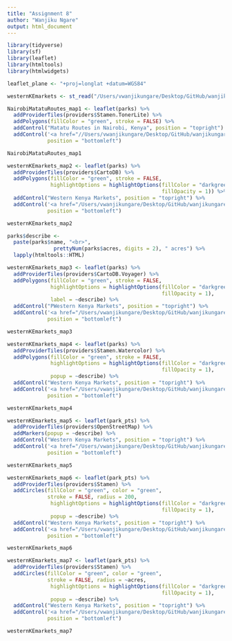 ```yaml
---
title: "Assignment 8"
author: "Wanjiku Ngare"
output: html_document
---
```


```r
library(tidyverse)
library(sf)
library(leaflet)
library(htmltools)
library(htmlwidgets)
```

```r
leaflet_plane <- "+proj=longlat +datum=WGS84"

westernKEmarkets <- st_read("/Users/vwanjikungare/Desktop/GitHub/wanjikungare-vis/ke_market_centers")
```

```r
NairobiMatatuRoutes_map1 <- leaflet(parks) %>%
  addProviderTiles(providers$Stamen.TonerLite) %>%
  addPolygons(fillColor = "green", stroke = FALSE) %>%
  addControl("Matatu Routes in Nairobi, Kenya", position = "topright") %>%
  addControl('<a href="//Users/vwanjikungare/Desktop/GitHub/wanjikungare-vis/GIS_MATATU_DATA_2019">Data source</a>',
             position = "bottomleft")

NairobiMatatuRoutes_map1
```

```r
westernKEmarkets_map2 <- leaflet(parks) %>%
  addProviderTiles(providers$CartoDB) %>%
  addPolygons(fillColor = "green", stroke = FALSE,
              highlightOptions = highlightOptions(fillColor = "darkgreen", 
                                                  fillOpacity = 1)) %>%
  addControl("Western Kenya Markets", position = "topright") %>%
  addControl('<a href="/Users/vwanjikungare/Desktop/GitHub/wanjikungare-vis/ke_market_centers">Data source</a>',
             position = "bottomleft")

westernKEmarkets_map2
```

```r
parks$describe <- 
  paste(parks$name, "<br>", 
               prettyNum(parks$acres, digits = 2), " acres") %>% 
  lapply(htmltools::HTML)

westernKEmarkets_map3 <- leaflet(parks) %>%
  addProviderTiles(providers$CartoDB.Voyager) %>%
  addPolygons(fillColor = "green", stroke = FALSE,
              highlightOptions = highlightOptions(fillColor = "darkgreen", 
                                                  fillOpacity = 1),
              label = ~describe) %>%
  addControl("PWestern Kenya Markets", position = "topright") %>%
  addControl('<a href="/Users/vwanjikungare/Desktop/GitHub/wanjikungare-vis/ke_market_centers">Data source</a>',
             position = "bottomleft")

westernKEmarkets_map3
```


```r
westernKEmarkets_map4 <- leaflet(parks) %>%
  addProviderTiles(providers$Stamen.Watercolor) %>%
  addPolygons(fillColor = "green", stroke = FALSE,
              highlightOptions = highlightOptions(fillColor = "darkgreen", 
                                                  fillOpacity = 1),
              popup = ~describe) %>%
  addControl("Western Kenya Markets", position = "topright") %>%
  addControl('<a href="/Users/vwanjikungare/Desktop/GitHub/wanjikungare-vis/ke_market_centers">Data source</a>',
             position = "bottomleft")

westernKEmarkets_map4
```

```r
westernKEmarkets_map5 <- leaflet(park_pts) %>%
  addProviderTiles(providers$OpenStreetMap) %>%
  addMarkers(popup = ~describe) %>%
  addControl("Western Kenya Markets", position = "topright") %>%
  addControl('<a href="/Users/vwanjikungare/Desktop/GitHub/wanjikungare-vis/ke_market_centers">Data source</a>',
             position = "bottomleft")

westernKEmarkets_map5
```

```r
westernKEmarkets_map6 <- leaflet(park_pts) %>%
  addProviderTiles(providers$Stamen) %>%
  addCircles(fillColor = "green", color = "green", 
             stroke = FALSE, radius = 200,
              highlightOptions = highlightOptions(fillColor = "darkgreen", 
                                                  fillOpacity = 1),
              popup = ~describe) %>%
  addControl("Western Kenya Markets", position = "topright") %>%
  addControl('<a href="/Users/vwanjikungare/Desktop/GitHub/wanjikungare-vis/ke_market_centers">Data source</a>',
             position = "bottomleft")

westernKEmarkets_map6
```

```r
westernKEmarkets_map7 <- leaflet(park_pts) %>%
  addProviderTiles(providers$Stamen) %>%
  addCircles(fillColor = "green", color = "green", 
             stroke = FALSE, radius = ~acres,
              highlightOptions = highlightOptions(fillColor = "darkgreen", 
                                                  fillOpacity = 1),
              popup = ~describe) %>%
  addControl("Western Kenya Markets", position = "topright") %>%
  addControl('<a href="/Users/vwanjikungare/Desktop/GitHub/wanjikungare-vis/ke_market_centers">Data source</a>',
             position = "bottomleft")

westernKEmarkets_map7
```
























